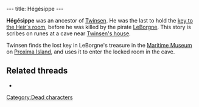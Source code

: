 ---
title: Hégésippe
---

'''Hégésippe''' was an ancestor of [[Twinsen]]. He was the last to hold the [[key to the Heir's room]], before he was killed by the pirate [[LeBorgne]]. This story is scribes on runes at a cave near [[Twinsen's house]].

Twinsen finds the lost key in LeBorgne's treasure in the [[Maritime Museum]] on [[Proxima Island]], and uses it to enter the locked room in the cave.

==Related threads==
* {{thread|id=11428|title=Hegesippe}}

[[Category:Dead characters]]